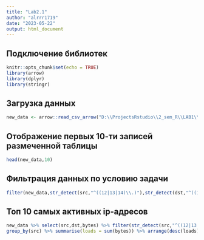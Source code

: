 ```yaml
---
title: "Lab2.1"
author: "alrrr1719"
date: "2023-05-22"
output: html_document
---
```

## Подключение библиотек

```r
knitr::opts_chunk$set(echo = TRUE)
library(arrow)
library(dplyr)
library(stringr)
```

## Загрузка данных 

```r
new_data <- arrow::read_csv_arrow("D:\\ProjectsRstudio\\2_sem_R\\LAB1\\gowiththeflow_20190826.csv",schema=schema(timestamp=int64(),src=utf8(),dst=utf8(),port=int32(),bytes=int32()))
```
## Отображение первых 10-ти записей размеченной таблицы
```r
head(new_data,10)
```
## Фильтрация данных по условию задачи
```r
filter(new_data,str_detect(src,"^((12|13|14)\\.)"),str_detect(dst,"^((12|13|14)\\.)",negate=TRUE)) %>% select(src,bytes) %>% group_by(src)%>% summarise(bytes=sum(bytes))%>% slice_max(bytes)%>% select(src)
```

## Топ 10 самых активных ip-адресов
```r
new_data %>% select(src,dst,bytes) %>% filter(str_detect(src,"^((12|13|14)\\.)"),str_detect(dst,"^((12|13|14)\\.)",negate=TRUE)) %>%
group_by(src) %>% summarise(loads = sum(bytes)) %>% arrange(desc(loads)) %>% head(10)
```

